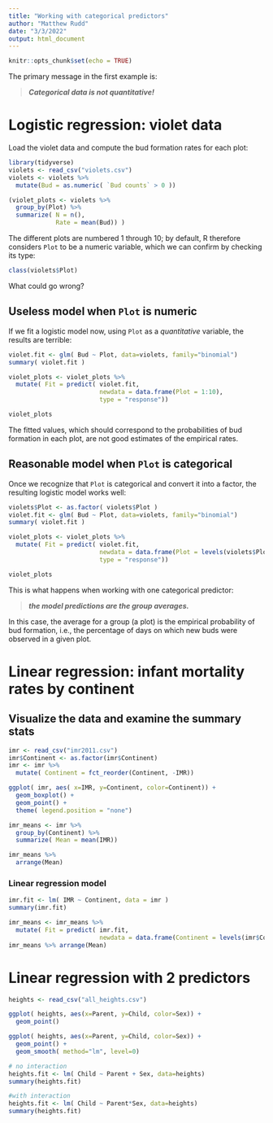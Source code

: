 ```yaml
---
title: "Working with categorical predictors"
author: "Matthew Rudd"
date: "3/3/2022"
output: html_document
---
```


```r
knitr::opts_chunk$set(echo = TRUE)
```

The primary message in the first example is:

> ***Categorical data is not quantitative!***

# Logistic regression: violet data  

Load the violet data and compute the bud formation rates for each plot:

```r
library(tidyverse)
violets <- read_csv("violets.csv")
violets <- violets %>%
  mutate(Bud = as.numeric( `Bud counts` > 0 ))

(violet_plots <- violets %>%
  group_by(Plot) %>% 
  summarize( N = n(),
             Rate = mean(Bud)) )
```

The different plots are numbered 1 through 10; by default, R therefore 
considers `Plot` to be a numeric variable, which we can confirm by checking its
type:

```r
class(violets$Plot)
```

What could go wrong?

## Useless model when `Plot` is numeric

If we fit a logistic model now, using `Plot` as a _quantitative_ variable, the results
are terrible:

```r
violet.fit <- glm( Bud ~ Plot, data=violets, family="binomial")
summary( violet.fit )

violet_plots <- violet_plots %>%
  mutate( Fit = predict( violet.fit, 
                         newdata = data.frame(Plot = 1:10),
                         type = "response"))

violet_plots
```

The fitted values, which should correspond to the probabilities of bud formation
in each plot, are not good estimates of the empirical rates.

## Reasonable model when `Plot` is categorical

Once we recognize that `Plot` is categorical and convert it into a factor, 
the resulting logistic model works well:

```r
violets$Plot <- as.factor( violets$Plot )
violet.fit <- glm( Bud ~ Plot, data=violets, family="binomial")
summary( violet.fit )

violet_plots <- violet_plots %>%
  mutate( Fit = predict( violet.fit, 
                         newdata = data.frame(Plot = levels(violets$Plot)),
                         type = "response"))

violet_plots
```

This is what happens when working with one categorical predictor:

> ***the model predictions are the group averages.***

In this case, the average for a group (a plot) is the empirical probability
of bud formation, i.e., the percentage of days on which new buds were observed in 
a given plot.

# Linear regression: infant mortality rates by continent

## Visualize the data and examine the summary stats

```r
imr <- read_csv("imr2011.csv")
imr$Continent <- as.factor(imr$Continent)
imr <- imr %>%
  mutate( Continent = fct_reorder(Continent, -IMR))

ggplot( imr, aes( x=IMR, y=Continent, color=Continent)) +
  geom_boxplot() +
  geom_point() +
  theme( legend.position = "none")

imr_means <- imr %>% 
  group_by(Continent) %>%
  summarize( Mean = mean(IMR)) 

imr_means %>%
  arrange(Mean)
```

### Linear regression model

```r
imr.fit <- lm( IMR ~ Continent, data = imr )
summary(imr.fit)

imr_means <- imr_means %>%
  mutate( Fit = predict( imr.fit,
                         newdata = data.frame(Continent = levels(imr$Continent))))
imr_means %>% arrange(Mean)
```

# Linear regression with 2 predictors

```r
heights <- read_csv("all_heights.csv")

ggplot( heights, aes(x=Parent, y=Child, color=Sex)) +
  geom_point()

ggplot( heights, aes(x=Parent, y=Child, color=Sex)) +
  geom_point() +
  geom_smooth( method="lm", level=0)

# no interaction
heights.fit <- lm( Child ~ Parent + Sex, data=heights)
summary(heights.fit)

#with interaction
heights.fit <- lm( Child ~ Parent*Sex, data=heights)
summary(heights.fit)

```